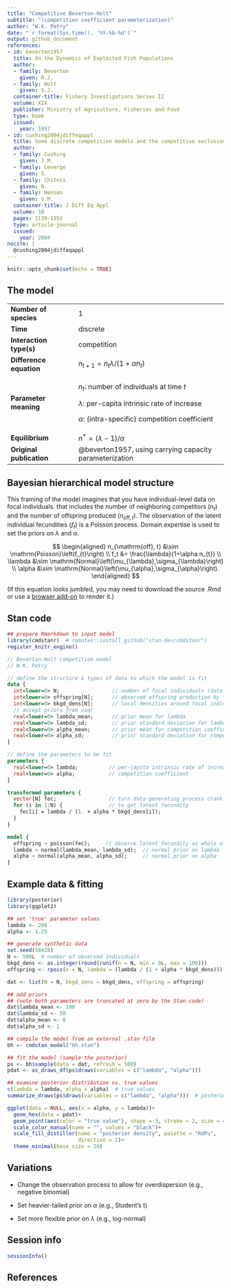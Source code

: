 ```yaml
---
title: "Competitive Beverton-Holt"
subtitle: "(competition coefficient parameterization)"
author: "W.K. Petry"
date: "`r format(Sys.time(), '%Y-%b-%d')`"
output: github_document
references:
- id: beverton1957
  title: On the Dynamics of Exploited Fish Populations
  author:
  - family: Beverton
    given: R.J.
  - family: Holt
    given: S.J.
  container-title: Fishery Investigations Series II
  volume: XIX
  publisher: Ministry of Agriculture, Fisheries and Food
  type: book
  issued:
    year: 1957
- id: cushing2004jdiffeqappl
  title: Some discrete competition models and the competitive exclusion principle
  author:
  - family: Cushing
    given: J.M.
  - family: Leverge
    given: S.
  - family: Chitnis
    given: N.
  - family: Henson
    given: S.M.
  container-title: J Diff Eq Appl
  volume: 10
  pages: 1139-1151
  type: article-journal
  issued:
    year: 2004
nocite: | 
  @cushing2004jdiffeqappl
---
```


```r
knitr::opts_chunk$set(echo = TRUE)
```

## The model

+--------------------------+---------------------------------------------------------+
| **Number of species**    | 1                                                       |
+--------------------------+---------------------------------------------------------+
| **Time**                 | discrete                                                |
+--------------------------+---------------------------------------------------------+
| **Interaction type(s)**  | competition                                             |
+--------------------------+---------------------------------------------------------+
| **Difference equation**  | $n_{t+1} = n_{t}\lambda / (1+\alpha n_{t})$             |
+--------------------------+---------------------------------------------------------+
| **Parameter meaning**    | $n_{t}$: number of individuals at time $t$              |
|                          |                                                         |
|                          | $\lambda$: per-capita intrinsic rate of increase        |
|                          |                                                         |
|                          | $\alpha$: (intra-specific) competition coefficient      |
+--------------------------+---------------------------------------------------------+
| **Equilibrium**          | $n^*=(\lambda-1)/\alpha$                                |
+--------------------------+---------------------------------------------------------+
| **Original publication** | @beverton1957, using carrying capacity parameterization |
+--------------------------+---------------------------------------------------------+

## Bayesian hierarchical model structure

This framing of the model imagines that you have individual-level data on focal individuals. that includes the number of neighboring competitors ($n_t$) and the number of offspring produced ($n_{\mathrm{off}, t}$). The observation of the latent individual fecundities ($f_t$) is a Poisson process. Domain expertise is used to set the priors on $\lambda$ and $\alpha$.

$$
\begin{aligned}
n_{\mathrm{off}, t} &\sim \mathrm{Poisson}\left(f_{t}\right) \\
f_t &= \frac{\lambda}{1+\alpha n_{t}} \\
\lambda &\sim \mathrm{Normal}\left(\mu_{\lambda},\sigma_{\lambda}\right) \\
\alpha &\sim \mathrm{Normal}\left(\mu_{\alpha},\sigma_{\alpha}\right).
\end{aligned}
$$

(If this equation looks jumbled, you may need to download the source .Rmd or use a [browser add-on](https://chrome.google.com/webstore/detail/mathjax-plugin-for-github/ioemnmodlmafdkllaclgeombjnmnbima) to render it.)

## Stan code

```r
## prepare Rmarkdown to input model
library(cmdstanr)  # remotes::install_github("stan-dev/cmdstanr")
register_knitr_engine()
```

```stan
// Beverton-Holt competition model
// W.K. Petry

// define the structure & types of data to which the model is fit
data {
  int<lower=0> N;                 // number of focal individuals (data rows)
  int<lower=0> offspring[N];      // observed offspring production by focals
  int<lower=0> bkgd_dens[N];      // local densities around focal individuals
  // accept priors from user
  real<lower=0> lambda_mean;      // prior mean for lambda
  real<lower=0> lambda_sd;        // prior standard deviation for lambda
  real<lower=0> alpha_mean;       // prior mean for competition coefficient
  real<lower=0> alpha_sd;         // prior standard deviation for competition coefficent
}

// define the parameters to be fit
parameters {
  real<lower=0> lambda;          // per-capita intrinsic rate of increase
  real<lower=0> alpha;           // competition coefficient
}

transformed parameters {
  vector[N] fec;                 // turn data-generating process crank
  for (i in 1:N) {               // to get latent fecundity
    fec[i] = lambda / (1. + alpha * bkgd_dens[i]);
  }
}

model {
  offspring ~ poisson(fec);     // observe latent fecundity as whole offspring
  lambda ~ normal(lambda_mean, lambda_sd);  // normal prior on lambda
  alpha ~ normal(alpha_mean, alpha_sd);     // normal prior on alpha
}

```

## Example data & fitting

```r
library(posterior)
library(ggplot2)

## set 'true' parameter values
lambda <- 200
alpha <- 1.25

## generate synthetic data
set.seed(58428)
N <- 500L  # number of observed individuals
bkgd_dens <- as.integer(round(runif(n = N, min = 0L, max = 100)))
offspring <- rpois(n = N, lambda = (lambda / (1 + alpha * bkgd_dens)))

dat <- list(N = N, bkgd_dens = bkgd_dens, offspring = offspring)

## add priors
## (note both parameters are truncated at zero by the Stan code)
dat$lambda_mean <- 100
dat$lambda_sd <- 50
dat$alpha_mean <- 0
dat$alpha_sd <- 1

## compile the model from an external .stan file
bh <- cmdstan_model("bh.stan")

## fit the model (sample the posterior)
ps <- bh$sample(data = dat, refresh = 500)
pdat <- as_draws_df(ps$draws(variables = c("lambda", "alpha")))

## examine posterior distribution vs. true values
c(lambda = lambda, alpha = alpha)  # true values
summarize_draws(ps$draws(variables = c("lambda", "alpha")))  # posterior summary

ggplot(data = NULL, aes(x = alpha, y = lambda))+
  geom_hex(data = pdat)+
  geom_point(aes(color = "true value"), shape = 3, stroke = 2, size = 4)+
  scale_color_manual(name = "", values = "black")+
  scale_fill_distiller(name = "posterior density", palette = "RdPu",
                       direction = 1)+
  theme_minimal(base_size = 20)
```

## Variations

-   Change the observation process to allow for overdispersion (e.g., negative binomial)

-   Set heavier-tailed prior on $\alpha$ (e.g., Student's t)

-   Set more flexible prior on $\lambda$ (e.g., log-normal)

## Session info
```r
sessionInfo()
```

## References

::: {#refs}
:::

